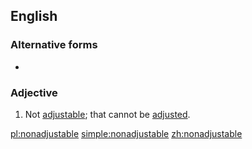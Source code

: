 {{also|non-adjustable}}
==English==

===Alternative forms===
* {{l|en|non-adjustable}}

===Adjective===
{{en-adj|-}}
# Not [[adjustable]]; that cannot be [[adjusted]].

[[pl:nonadjustable]]
[[simple:nonadjustable]]
[[zh:nonadjustable]]